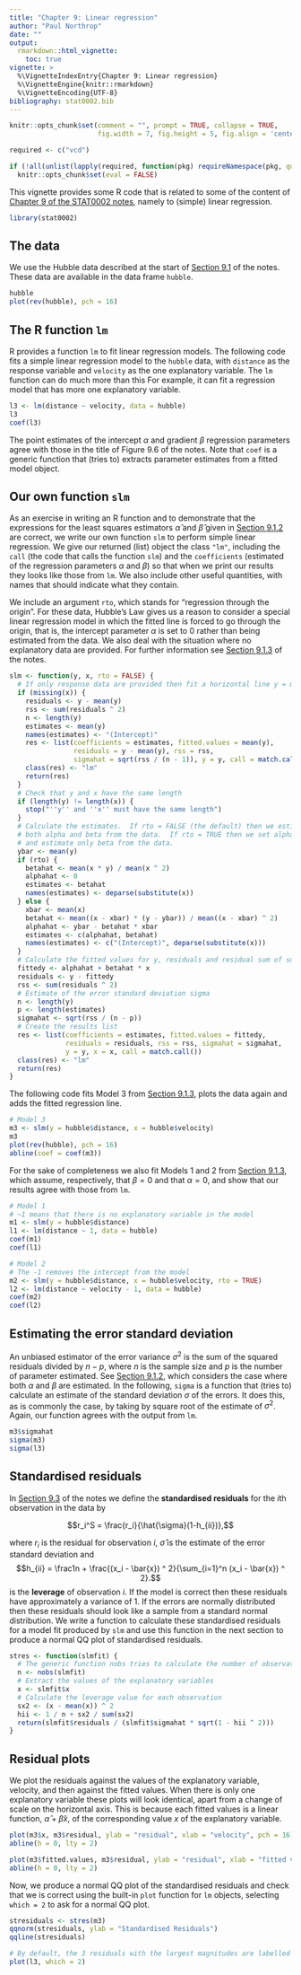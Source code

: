 ```yaml
---
title: "Chapter 9: Linear regression"
author: "Paul Northrop"
date: ""
output: 
  rmarkdown::html_vignette:
    toc: true
vignette: >
  %\VignetteIndexEntry{Chapter 9: Linear regression}
  %\VignetteEngine{knitr::rmarkdown}
  %\VignetteEncoding{UTF-8}
bibliography: stat0002.bib
---
```


```r
knitr::opts_chunk$set(comment = "", prompt = TRUE, collapse = TRUE,
                      fig.width = 7, fig.height = 5, fig.align = 'center')

required <- c("vcd")

if (!all(unlist(lapply(required, function(pkg) requireNamespace(pkg, quietly = TRUE)))))
  knitr::opts_chunk$set(eval = FALSE)
```

This vignette provides some R code that is related to some of the content of [Chapter 9 of the STAT0002 notes](https://paulnorthrop.github.io/stat0002book/linreg.html#linreg), namely to (simple) linear regression.  

```r
library(stat0002)
```

## The data

We use the Hubble data described at the start of [Section 9.1](https://paulnorthrop.github.io/stat0002book/linreg.html#simple-linear-regression) of the notes. These data are available in the data frame `hubble`.

```r
hubble
plot(rev(hubble), pch = 16)
```

## The R function `lm`

R provides a function `lm` to fit linear regression models.  The following code fits a simple linear regression model to the `hubble` data, with `distance` as the response variable and `velocity` as the one explanatory variable.  The `lm` function can do much more than this  For example, it can fit a regression model that has more one explanatory variable.

```r
l3 <- lm(distance ~ velocity, data = hubble)
l3 
coef(l3)
```

The point estimates of the intercept $\alpha$ and gradient $\beta$ regression parameters agree with those in the title of Figure 9.6 of the notes. Note that `coef` is a generic function that (tries to) extracts parameter estimates from a fitted model object.


## Our own function `slm`

As an exercise in writing an R function and to demonstrate that the expressions for the least squares estimators $\hat{\alpha}$ and $\hat{\beta}$ given in [Section 9.1.2](https://paulnorthrop.github.io/stat0002book/linreg.html#least-squares-estimation-of-alpha-and-beta) are correct, we write our own function `slm` to perform simple linear regression. We give our returned (list) object the class `"lm"`, including the `call` (the code that calls the function `slm`) and the `coefficients` (estimated of the regression parameters $\alpha$ and $\beta$) so that when we print our results they looks like those from `lm`. We also include other useful quantities, with names that should indicate what they contain.

We include an argument `rto`, which stands for "regression through the origin". For these data, Hubble's Law gives us a reason to consider a special linear regression model in which the fitted line is forced to go through the origin, that is, the intercept parameter $\alpha$ is set to $0$ rather than being estimated from the data. We also deal with the situation where no explanatory data are provided. For further information see [Section 9.1.3](https://paulnorthrop.github.io/stat0002book/linreg.html#least-squares-fitting-to-hubbles-data) of the notes.

```r
slm <- function(y, x, rto = FALSE) {
  # If only response data are provided then fit a horizontal line y = mean(y)
  if (missing(x)) {
    residuals <- y - mean(y)
    rss <- sum(residuals ^ 2)
    n <- length(y)
    estimates <- mean(y)
    names(estimates) <- "(Intercept)"
    res <- list(coefficients = estimates, fitted.values = mean(y),
                residuals = y - mean(y), rss = rss, 
                sigmahat = sqrt(rss / (n - 1)), y = y, call = match.call())
    class(res) <- "lm"
    return(res)
  }
  # Check that y and x have the same length  
  if (length(y) != length(x)) {
    stop("''y'' and ''x'' must have the same length")
  }
  # Calculate the estimates.  If rto = FALSE (the default) then we estimate 
  # both alpha and beta from the data.  If rto = TRUE then we set alpha = 0
  # and estimate only beta from the data.
  ybar <- mean(y)
  if (rto) {
    betahat <- mean(x * y) / mean(x ^ 2)
    alphahat <- 0
    estimates <- betahat
    names(estimates) <- deparse(substitute(x))
  } else {
    xbar <- mean(x)
    betahat <- mean((x - xbar) * (y - ybar)) / mean((x - xbar) ^ 2)
    alphahat <- ybar - betahat * xbar
    estimates <- c(alphahat, betahat)
    names(estimates) <- c("(Intercept)", deparse(substitute(x)))
  }
  # Calculate the fitted values for y, residuals and residual sum of squares
  fittedy <- alphahat + betahat * x
  residuals <- y - fittedy
  rss <- sum(residuals ^ 2)
  # Estimate of the error standard deviation sigma
  n <- length(y)
  p <- length(estimates)
  sigmahat <- sqrt(rss / (n - p))
  # Create the results list 
  res <- list(coefficients = estimates, fitted.values = fittedy, 
              residuals = residuals, rss = rss, sigmahat = sigmahat,
              y = y, x = x, call = match.call())  
  class(res) <- "lm"
  return(res)
}
```

The following code fits Model 3 from [Section 9.1.3](https://paulnorthrop.github.io/stat0002book/linreg.html#least-squares-fitting-to-hubbles-data), plots the data again and adds the fitted regression line.

```r
# Model 3
m3 <- slm(y = hubble$distance, x = hubble$velocity)
m3
plot(rev(hubble), pch = 16)
abline(coef = coef(m3))
```

For the sake of completeness we also fit Models 1 and 2 from [Section 9.1.3](https://paulnorthrop.github.io/stat0002book/linreg.html#least-squares-fitting-to-hubbles-data), which assume, respectively, that $\beta=0$ and that $\alpha = 0$, and show that our results agree with those from `lm`. 

```r
# Model 1
# ~1 means that there is no explanatory variable in the model
m1 <- slm(y = hubble$distance)
l1 <- lm(distance ~ 1, data = hubble)
coef(m1)
coef(l1)

# Model 2
# The -1 removes the intercept from the model
m2 <- slm(y = hubble$distance, x = hubble$velocity, rto = TRUE)
l2 <- lm(distance ~ velocity - 1, data = hubble)
coef(m2)
coef(l2)
```

## Estimating the error standard deviation

An unbiased estimator of the error variance $\sigma^2$ is the sum of the squared residuals divided by $n - p$, where $n$ is the sample size and $p$ is the number of parameter estimated. See [Section 9.1.2](https://paulnorthrop.github.io/stat0002book/linreg.html#least-squares-estimation-of-alpha-and-beta), which considers the case where both $\alpha$ and $\beta$ are estimated. In the following, `sigma` is a function that (tries to) calculate an estimate of the standard deviation $\sigma$ of the errors. It does this, as is commonly the case, by taking by square root of the estimate of $\sigma^2$.  Again, our function agrees with the output from `lm`.

```r
m3$sigmahat
sigma(m3)
sigma(l3)
```

## Standardised residuals

In [Section 9.3](https://paulnorthrop.github.io/stat0002book/linreg.html#model-checking) of the notes we define the **standardised residuals** for the $i$th observation in the data by

$$r_i^S = \frac{r_i}{\hat{\sigma}(1-h_{ii})},$$

where $r_i$ is the residual for observation $i$, $\hat{\sigma}$ is the estimate of the error standard deviation and 
$$h_{ii} = \frac1n + \frac{(x_i - \bar{x}) ^ 2}{\sum_{i=1}^n (x_i - \bar{x}) ^ 2}.$$
is the **leverage** of observation $i$.  If the model is correct then these residuals have approximately a variance of 1. If the errors are normally distributed then these residuals should look like a sample from a standard normal distribution. We write a function to calculate these standardised residuals for a model fit produced by `slm` and use this function in the next section to produce a normal QQ plot of standardised residuals.

```r
stres <- function(slmfit) {
  # The generic function nobs tries to calculate the number of observations
  n <- nobs(slmfit)
  # Extract the values of the explanatory variables
  x <- slmfit$x
  # Calculate the leverage value for each observation
  sx2 <- (x - mean(x)) ^ 2
  hii <- 1 / n + sx2 / sum(sx2)
  return(slmfit$residuals / (slmfit$sigmahat * sqrt(1 - hii ^ 2)))
}
```

## Residual plots

We plot the residuals against the values of the explanatory variable, velocity, and then against the fitted values.  When there is only one explanatory variable these plots will look identical, apart from a change of scale on the horizontal axis.  This is because each fitted values is a linear function, $\hat{\alpha} + \hat{\beta} x$, of the corresponding value $x$ of the explanatory variable. 

```r
plot(m3$x, m3$residual, ylab = "residual", xlab = "velocity", pch = 16)
abline(h = 0, lty = 2)
```

```r
plot(m3$fitted.values, m3$residual, ylab = "residual", xlab = "fitted values", pch = 16)
abline(h = 0, lty = 2)
```

Now, we produce a normal QQ plot of the standardised residuals and check that we is correct using the built-in `plot` function for `lm` objects, selecting `which = 2` to ask for a normal QQ plot.

```r
stresiduals <- stres(m3)
qqnorm(stresiduals, ylab = "Standardised Residuals")
qqline(stresiduals)
```

```r
# By default, the 3 residuals with the largest magnitudes are labelled by their observation number
plot(l3, which = 2)
```

<script type="text/x-mathjax-config">
   MathJax.Hub.Config({  "HTML-CSS": { minScaleAdjust: 125, availableFonts: [] }  });
</script>
